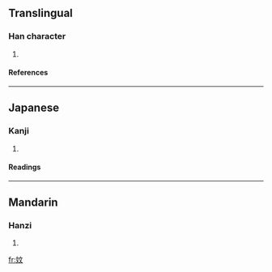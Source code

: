 ==Translingual==
===Han character===
{{Han char|rn=38|rad=女|as=04|sn=7|four=4044<sub>1</sub>|canj=女卜大 (VYK)}}
# {{defn|Han|sort=女04}}
====References====
{{Han ref|kx=0256.120|dkj=06078|dj=0520.110|hdz=21033.030|uh=598F|ud=22927|bh=CAB9|bd=51897}}
----
==Japanese==
===Kanji===
{{ja-kanji|grade=|rs=女04}}
# {{defn|Japanese}} 
====Readings====
{{ja-readings|on=[[ぶん]] (bun), [[もん]] (mon)|kun=[[うまれる]] (umareru)}}
----
==Mandarin==
===Hanzi===
{{cmn-hanzi|pin=[[wèn]] ([[wen4]])|wg=wen<sup>4</sup>}}
# {{defn|Mandarin}}

[[fr:妏]]